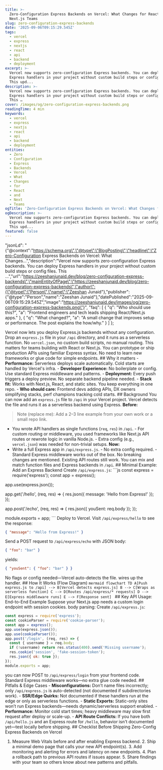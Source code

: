 ```yaml
---
title: >-
  Zero-Configuration Express Backends on Vercel: What Changes for React and
  Next.js Teams
slug: zero-configuration-express-backends
date: '2025-09-06T09:15:29.545Z'
tags:
  - vercel
  - express
  - nextjs
  - react
  - api
  - backend
  - deployment
excerpt: >-
  Vercel now supports zero-configuration Express backends. You can deploy
  Express handlers in your project without custom build steps or config files.
  This upd...
description: >-
  Vercel now supports zero-configuration Express backends. You can deploy
  Express handlers in your project without custom build steps or config files.
  This …
cover: /images/og/zero-configuration-express-backends.png
readingTime: 4 min
keywords:
  - vercel
  - express
  - nextjs
  - react
  - api
  - backend
  - deployment
entities:
  - Zero
  - Configuration
  - Express
  - Backends
  - Vercel
  - What
  - Changes
  - for
  - React
  - and
  - Next
  - Teams
ogTitle: 'Zero-Configuration Express Backends on Vercel: What Changes for React…'
ogDescription: >-
  Vercel now supports zero-configuration Express backends. You can deploy
  Express handlers in your project without custom build steps or config files.
  This upd...
featured: false
---
```

  "jsonLd": "{\"@context\":\"https://schema.org\",\"@type\":\"BlogPosting\",\"headline\":\"Zero-Configuration Express Backends on Vercel: What Changes…\",\"description\":\"Vercel now supports zero-configuration Express backends. You can deploy Express handlers in your project without custom build steps or config files. This …\",\"url\":\"https://zeeshanjunaid.dev/blog/zero-configuration-express-backends\",\"mainEntityOfPage\":\"https://zeeshanjunaid.dev/blog/zero-configuration-express-backends\",\"author\":{\"@type\":\"Person\",\"name\":\"Zeeshan Junaid\"},\"publisher\":{\"@type\":\"Person\",\"name\":\"Zeeshan Junaid\"},\"datePublished\":\"2025-09-06T09:15:29.545Z\",\"image\":\"https://zeeshanjunaid.dev/images/og/zero-configuration-express-backends.png\"}",
  "faq": [
    {
      "q": "Who should use this?",
      "a": "Frontend engineers and tech leads shipping React/Next.js apps."
    },
    {
      "q": "What changed?",
      "a": "A small change that improves setup or performance. The post explains the how/why."
    }
  ]
};

Vercel now lets you deploy Express.js backends without any configuration. Drop an `express.js` file in your `/api` directory, and it runs as a serverless function. No `vercel.json`, no custom build scripts, no manual routing. This matters for teams building with React or Next.js. You can prototype or ship production APIs using familiar Express syntax. No need to learn new frameworks or glue code for simple endpoints. ## Why it matters - **Performance:** Serverless deploys scale automatically. Cold starts are handled by Vercel's infra. - **Developer Experience:** No boilerplate or config. Use standard Express middleware and patterns. - **Deployment:** Every push triggers a deploy preview. No separate backend pipeline needed. - **Stack fit:** Works with Next.js, React, and static sites. You keep everything in one repo. - **Who should care:** Frontend devs adding APIs, DX owners simplifying stacks, perf champions tracking cold starts. ## Background You can now add an `express.js` file to `/api` in your Vercel project. Vercel detects the file and runs it as a serverless backend using Express. **Before:**

> Note (replace me): Add a 2–3 line example from your own work or a small repo link.

- You wrote API handlers as single functions (`req`, `res`) in `/api`. - For custom routing or middleware, you used frameworks like Next.js API routes or rewrote logic in vanilla Node.js. - Extra config (e.g., `vercel.json`) was needed for non-trivial setups. **Now:**
- Write a full Express app in `/api/express.js`. - No extra config required. - Standard Express middleware works out of the box. No breaking changes are mentioned. Existing API routes still work. You can mix and match function files and Express backends in `/api`. ## Minimal Example: Add an Express Backend Create `/api/express.js`: ```js
const express = require('express');
const app = express();

app.use(express.json());

app.get('/hello', (req, res) => {
  res.json({ message: 'Hello from Express!' });
});

app.post('/echo', (req, res) => {
  res.json({ youSent: req.body });
});

module.exports = app;
``` Deploy to Vercel. Visit `/api/express/hello` to see the response:
```json
{ "message": "Hello from Express!" }
```
Send a POST request to `/api/express/echo` with JSON body:
```json
{ "foo": "bar" }
```
yields:
```json
{ "youSent": { "foo": "bar" } }
```
No flags or config needed—Vercel auto-detects the file. wires up the handler. ## How It Works (Flow Diagram) ```mermaid
flowchart TD
    A[Push express.js to /api] --> B[Vercel detects express.js]
    B --> C[Wraps as serverless function]
    C --> D[Routes /api/express/* requests]
    D --> E[Express middleware runs]
    E --> F[Response sent]
``` ## Key API Usage: End-to-End Example Suppose your Next.js app needs a custom login endpoint with session cookies. body parsing: Create `/api/express.js`:
```js
const express = require('express');
const cookieParser = require('cookie-parser');
const app = express();
app.use(express.json());
app.use(cookieParser());
app.post('/login', (req, res) => {
  const { username } = req.body;
  if (!username) return res.status(400).send('Missing username');
  res.cookie('session', 'fake-session-token');
  res.json({ ok: true });
});
module.exports = app;
```
you can now POST to `/api/express/login` from your frontend code. Standard Express middleware works—no extra glue code needed. ## Pitfalls & Edge Cases - **Misconfigurations:** Don’t name files incorrectly; only `/api/express.js` is auto-detected (not documented if subdirectories work). - **SSR/Edge Quirks:** Not documented if these handlers run at the edge or only as serverless functions. - **Static Exports:** Static-only sites won’t run Express backends—needs dynamic/serverless support enabled. - **Performance:** Monitor cold start times; heavy middleware may slow first request after deploy or scale-up. - **API Route Conflicts:** If you have both `/api/hello.js` and an Express route for `/hello`, behavior isn't documented yet—test locally before shipping. ## Checklist Before Shipping Zero-Config Express Backends on Vercel
1. Measure Web Vitals before and after enabling Express backend. 2. Ship a minimal demo page that calls your new API endpoint(s). 3. Add monitoring and alerting for errors and latency on new endpoints. 4. Plan a rollback path to previous API routes if issues appear. 5. Share findings with your team so others know about new patterns and pitfalls.
